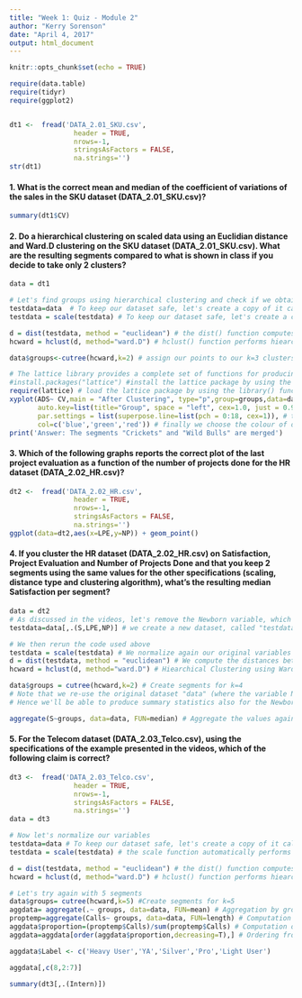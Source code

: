 ```yaml
---
title: "Week 1: Quiz - Module 2"
author: "Kerry Sorenson"
date: "April 4, 2017"
output: html_document
---
```


```r
knitr::opts_chunk$set(echo = TRUE)
```


```r

require(data.table)
require(tidyr)
require(ggplot2)


dt1 <-  fread('DATA_2.01_SKU.csv',
                header = TRUE, 
                nrows=-1, 
                stringsAsFactors = FALSE, 
                na.strings='')
str(dt1)
```

#### 1. What is the correct mean and median of the coefficient of variations of the sales in the SKU dataset (DATA_2.01_SKU.csv)?

```r
summary(dt1$CV)
```

#### 2. Do a hierarchical clustering on scaled data using an Euclidian distance and Ward.D clustering on the SKU dataset (DATA_2.01_SKU.csv). What are the resulting segments compared to what is shown in class if you decide to take only 2 clusters?

```r
data = dt1

# Let's find groups using hierarchical clustering and check if we obtain similar results
testdata=data  # To keep our dataset safe, let's create a copy of it called "testdata"
testdata = scale(testdata) # To keep our dataset safe, let's create a copy of it called "testdata"

d = dist(testdata, method = "euclidean") # the dist() function computes the distances of all the observations in our dataset
hcward = hclust(d, method="ward.D") # hclust() function performs hiearchical clustering, we pass it the distances, and we set the method argument to "ward.D"

data$groups<-cutree(hcward,k=2) # assign our points to our k=3 clusters 

# The lattice library provides a complete set of functions for producing advanced plots.
#install.packages("lattice") #install the lattice package by using the install.packages() function
require(lattice) # load the lattice package by using the library() function and passing it the name of the package you wish to load
xyplot(ADS~ CV,main = "After Clustering", type="p",group=groups,data=data, # define the groups to be differentiated 
       auto.key=list(title="Group", space = "left", cex=1.0, just = 0.95), # to produce the legend we use the auto.key= list() 
       par.settings = list(superpose.line=list(pch = 0:18, cex=1)), # the par.settings argument allows us to pass a list of display settings
       col=c('blue','green','red')) # finally we choose the colour of our plotted points per group
print('Answer: The segments "Crickets" and "Wild Bulls" are merged')
```

#### 3. Which of the following graphs reports the correct plot of the last project evaluation as a function of the number of projects done for the HR dataset (DATA_2.02_HR.csv)?

```r
dt2 <-  fread('DATA_2.02_HR.csv',
                header = TRUE, 
                nrows=-1, 
                stringsAsFactors = FALSE, 
                na.strings='')
ggplot(data=dt2,aes(x=LPE,y=NP)) + geom_point()

```

#### 4. If you cluster the HR dataset (DATA_2.02_HR.csv) on Satisfaction, Project Evaluation and Number of Projects Done and that you keep 2 segments using the same values for the other specifications (scaling, distance type and clustering algorithm), what's the resulting median Satisfaction per segment?

```r
data = dt2
# As discussed in the videos, let's remove the Newborn variable, which is not really relevant and by being a dummy drives the clustering too much...
testdata=data[,.(S,LPE,NP)] # we create a new dataset, called "testdata" includes all the rows and the 5 first columns of our original dataset 

# We then rerun the code used above
testdata = scale(testdata) # We normalize again our original variables
d = dist(testdata, method = "euclidean") # We compute the distances between observations
hcward = hclust(d, method="ward.D") # Hiearchical Clustering using Ward criterion

data$groups = cutree(hcward,k=2) # Create segments for k=4
# Note that we re-use the original dataset "data" (where the variable Newborn is still present) and not "testdata" (where the variable Newborn has been removed)
# Hence we'll be able to produce summary statistics also for the Newborn variable regardless it wasn't included when doing the second version of the clustering

aggregate(S~groups, data=data, FUN=median) # Aggregate the values again

```

#### 5. For the Telecom dataset (DATA_2.03_Telco.csv), using the specifications of the example presented in the videos, which of the following claim is correct?

```r
dt3 <-  fread('DATA_2.03_Telco.csv',
                header = TRUE, 
                nrows=-1, 
                stringsAsFactors = FALSE, 
                na.strings='')
data = dt3

# Now let's normalize our variables
testdata=data # To keep our dataset safe, let's create a copy of it called "testdata"
testdata = scale(testdata) # the scale function automatically performs data normalization on all your variables

d = dist(testdata, method = "euclidean") # the dist() function computes the distances of all the observations in our dataset
hcward = hclust(d, method="ward.D") # hclust() function performs hiearchical clustering, we pass it the distances, and we set the method argument to "ward.D"

# Let's try again with 5 segments
data$groups= cutree(hcward,k=5) #Create segments for k=5
aggdata= aggregate(.~ groups, data=data, FUN=mean) # Aggregation by group and computation of the mean values
proptemp=aggregate(Calls~ groups, data=data, FUN=length) # Computation of the number of observations by group
aggdata$proportion=(proptemp$Calls)/sum(proptemp$Calls) # Computation of the proportion by group
aggdata=aggdata[order(aggdata$proportion,decreasing=T),] # Ordering from the largest group to the smallest

aggdata$Label <- c('Heavy User','YA','Silver','Pro','Light User')

aggdata[,c(8,2:7)]

summary(dt3[,.(Intern)])

```



